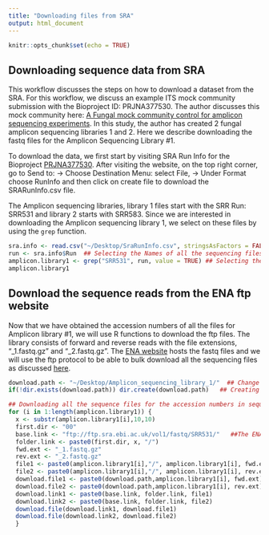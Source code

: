 ```yaml
---
title: "Downloading files from SRA"
output: html_document
---
```


```r
knitr::opts_chunk$set(echo = TRUE)
```

## Downloading sequence data from SRA

This workflow discusses the steps on how to download a dataset from the SRA. For this workflow, we discuss an example ITS mock community submission with the Bioproject ID: PRJNA377530. The author discusses this mock community here: [A Fungal mock community control for amplicon sequencing experiments](https://onlinelibrary.wiley.com/doi/abs/10.1111/1755-0998.12760). In this study, the author has created 2 fungal amplicon sequencing libraries 1 and 2. Here we describe downloading the fastq files for the Amplicon Sequencing Library #1. 

To download the data, we first start by visiting SRA Run Info for the Bioproject [PRJNA377530](https://www.ncbi.nlm.nih.gov/sra/PRJNA377530). After visiting the website, on the top right corner, go to Send to: -> Choose Destination Menu: select File, -> Under Format choose RunInfo and then click on create file to download the SRARunInfo.csv file.

The Amplicon sequencing libraries, library 1 files start with the SRR Run: SRR531 and library 2 starts with SRR583. Since we are interested in downloading the Amplicon sequencing library 1, we select on these files by using the `grep` function.

```r
sra.info <- read.csv("~/Desktop/SraRunInfo.csv", stringsAsFactors = FALSE) ## Reading in the Run info file
run <- sra.info$Run  ## Selecting the Names of all the sequencing files.
amplicon.library1 <- grep("SRR531", run, value = TRUE) ## Selecting the run files for Amplicon library 1
amplicon.library1
```



## Download the sequence reads from the ENA ftp website

Now that we have obtained the accession numbers of all the files for Amplicon library #1, we will use R functions to download the ftp files. The library consists of forward and reverse reads with the file extensions, "_1.fastq.gz" and "_2.fastq.gz". The [ENA website](https://www.ebi.ac.uk/ena) hosts the fastq files and we will use the ftp protocol to be able to bulk download all the sequencing files as discussed [here](https://www.ebi.ac.uk/ena/browse/read-download). 

```r
download.path <- "~/Desktop/Amplicon_sequencing_library_1/"  ## Change to the location where you would like to store your sequence files.
if(!dir.exists(download.path)) dir.create(download.path)   ## Creating output directory if it does not exist. 

## Downloading all the sequence files for the accession numbers in sequencing library 1. 
for (i in 1:length(amplicon.library1)) {    
  x <- substr(amplicon.library1[i],10,10)     
  first.dir <- "00"
  base.link <- "ftp://ftp.sra.ebi.ac.uk/vol1/fastq/SRR531/"   ##The ENA ftp link
  folder.link <- paste0(first.dir, x, "/")
  fwd.ext <- "_1.fastq.gz"
  rev.ext <- "_2.fastq.gz"
  file1 <- paste0(amplicon.library1[i],"/", amplicon.library1[i], fwd.ext)
  file2 <- paste0(amplicon.library1[i],"/", amplicon.library1[i], rev.ext)
  download.file1 <- paste0(download.path,amplicon.library1[i], fwd.ext)
  download.file2 <- paste0(download.path,amplicon.library1[i], rev.ext)
  download.link1 <- paste0(base.link, folder.link, file1)
  download.link2 <- paste0(base.link, folder.link, file2)
  download.file(download.link1, download.file1)
  download.file(download.link2, download.file2)
  }
```


